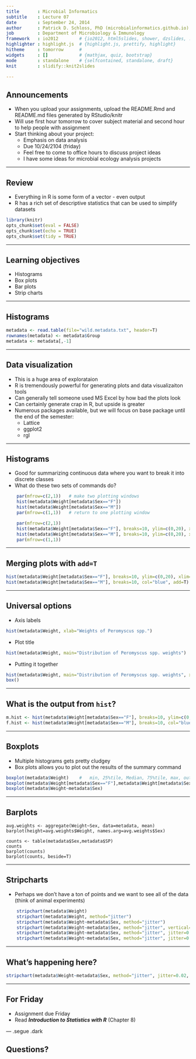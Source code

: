```yaml
--- 
title       : Microbial Informatics
subtitle    : Lecture 07
date        : September 24, 2014
author      : Patrick D. Schloss, PhD (microbialinformatics.github.io)
job         : Department of Microbiology & Immunology
framework   : io2012        # {io2012, html5slides, shower, dzslides, ...}
highlighter : highlight.js  # {highlight.js, prettify, highlight}
hitheme     : tomorrow      # 
widgets     : []            # {mathjax, quiz, bootstrap}
mode        : standalone    # {selfcontained, standalone, draft}
knit        : slidify::knit2slides

--- 
```


## Announcements
* When you upload your assignments, upload the README.Rmd and README.md files generated by RStudio/knitr
* Will use first hour tomorrow to cover subject material and second hour to help people with assignment
* Start thinking about your project:
    * Emphasis on data analysis
    * Due 10/24/2104 (friday)
    * Feel free to come to office hours to discuss project ideas
    * I have some ideas for microbial ecology analysis projects

--- 

## Review
* Everything in R is some form of a vector - even output
* R has a rich set of descriptive statistics that can be used to simplify datasets

```r
library(knitr)
opts_chunk$set(eval = FALSE)
opts_chunk$set(echo = TRUE)
opts_chunk$set(tidy = TRUE)
```

---

## Learning objectives
* Histograms
* Box plots
* Bar plots
* Strip charts

---

## Histograms

```r
metadata <- read.table(file="wild.metadata.txt", header=T)
rownames(metadata) <- metadata$Group
metadata <- metadata[,-1]
```

---
	
## Data visualization

* This is a huge area of explorataion
* R is tremendously powerful for generating plots and data visualizaiton tools
* Can generally tell someone used MS Excel by how bad the plots look
* Can certainly generate crap in R, but upside is greater
* Numerous packages available, but we will focus on base package until the end of the semester:
  - Lattice
  - ggplot2
  - rgl

---

## Histograms

* Good for summarizing continuous data where you want to break it into discrete classes
* What do these two sets of commands do?

```r
	par(mfrow=c(2,1))	# make two plotting windows
	hist(metadata$Weight[metadata$Sex=="F"])
	hist(metadata$Weight[metadata$Sex=="M"])
	par(mfrow=c(1,1))	# return to one plotting window

	par(mfrow=c(2,1))
	hist(metadata$Weight[metadata$Sex=="F"], breaks=10, ylim=c(0,20), xlim=c(0,30))
	hist(metadata$Weight[metadata$Sex=="M"], breaks=10, ylim=c(0,20), xlim=c(0,30), add=T)
	par(mfrow=c(1,1))
```

---

## Merging plots with `add=T`

```r
hist(metadata$Weight[metadata$Sex=="F"], breaks=10, ylim=c(0,20), xlim=c(0,30), col="pink")
hist(metadata$Weight[metadata$Sex=="M"], breaks=10, col="blue", add=T)
```

---

## Universal options

* Axis labels

```r
hist(metadata$Weight, xlab="Weights of Peromyscus spp.")
```

* Plot title

```r
hist(metadata$Weight, main="Distribution of Peromyscus spp. weights")
```

* Putting it together

```r
hist(metadata$Weight, main="Distribution of Peromyscus spp. weights", xlab="Weights of Peromyscus spp.")
box()
```

---

## What is the output from `hist`?

```r
m.hist <- hist(metadata$Weight[metadata$Sex=="F"], breaks=10, ylim=c(0,20), xlim=c(0,30), col="pink")
f.hist <- hist(metadata$Weight[metadata$Sex=="M"], breaks=10, col="blue", add=T)
```

---

##	Boxplots
*	Multiple histograms gets pretty cludgey
*	Box plots allows you to plot out the results of the summary command
	
```r
boxplot(metadata$Weight)	#	min, 25%tile, Median, 75%tile, max, outliers
boxplot(metadata$Weight[metadata$Sex=="F"],metadata$Weight[metadata$Sex=="M"])
boxplot(metadata$Weight~metadata$Sex)
```

---

## Barplots

```
avg.weights <- aggregate(Weight~Sex, data=metadata, mean)
barplot(height=avg.weights$Weight, names.arg=avg.weights$Sex)

counts <- table(metadata$Sex,metadata$SP)
counts
barplot(counts)
barplot(counts, beside=T)
```

---

##	Stripcharts
*	Perhaps we don't have a ton of points and we want to see all of the data (think of animal experiments)

```r
	stripchart(metadata$Weight)
	stripchart(metadata$Weight, method="jitter")
	stripchart(metadata$Weight~metadata$Sex, method="jitter")
	stripchart(metadata$Weight~metadata$Sex, method="jitter", vertical=T)
	stripchart(metadata$Weight~metadata$Sex, method="jitter", jitter=0.02, vertical=T)
	stripchart(metadata$Weight~metadata$Sex, method="jitter", jitter=0.02, vertical=T, pch=19)
```

---

## What's happening here?

```r
stripchart(metadata$Weight~metadata$Sex, method="jitter", jitter=0.02, vertical=T, pch=c(18,19), col=c("red", "blue"))
```

---

## For Friday  
* Assignment due Friday
* Read ***Introduction to Statistics with R*** (Chapter 8)

--- .segue .dark

## Questions?

